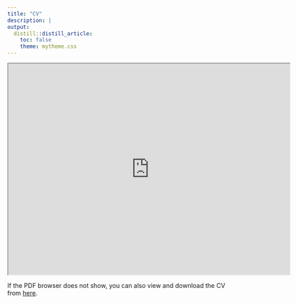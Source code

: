 ```yaml
---
title: "CV"
description: |
output: 
  distill::distill_article:
    toc: false
    theme: mytheme.css
---
```

<iframe src="https://drive.google.com/file/d/11AESEI0XEXLnlMkWNHj46Z5cypaX0JGv/preview" width="640" height="480" allow="autoplay"></iframe>

If the PDF browser does not show, you can also view and download the CV from [here](https://drive.google.com/file/d/11AESEI0XEXLnlMkWNHj46Z5cypaX0JGv/view).